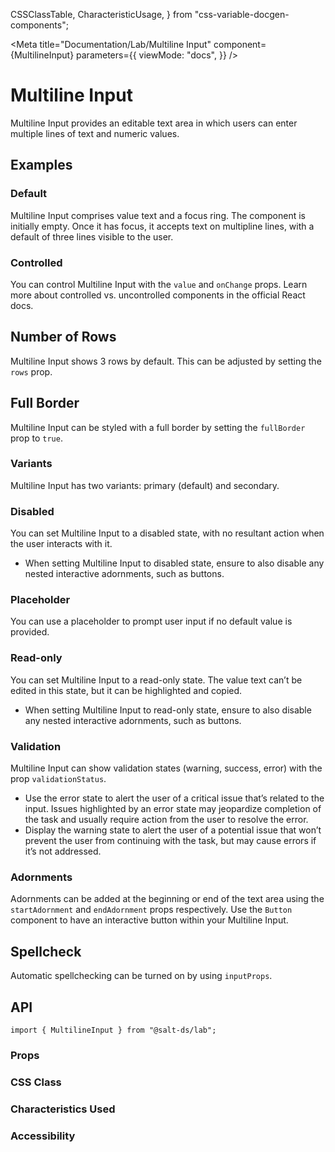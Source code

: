   CSSClassTable,
  CharacteristicUsage,
} from "css-variable-docgen-components";

<Meta
  title="Documentation/Lab/Multiline Input"
  component={MultilineInput}
  parameters={{
    viewMode: "docs",
  }}
/>

# Multiline Input

Multiline Input provides an editable text area in which users can enter multiple lines of text and numeric values.

<Canvas>
  <Story id="lab-multiline-input--default" />
</Canvas>

## Examples

### Default

Multiline Input comprises value text and a focus ring. The component is initially empty. Once it has focus, it accepts text on multipline lines, with a default of three lines visible to the user.

<Canvas>
  <Story id="lab-multiline-input--default" />
</Canvas>

### Controlled

You can control Multiline Input with the `value` and `onChange` props. Learn more about <Link href="https://react.dev/learn/sharing-state-between-components#controlled-and-uncontrolled-components">controlled vs. uncontrolled components</Link> in the official React docs.

<Canvas>
  <Story id="lab-multiline-input--controlled" />
</Canvas>

## Number of Rows

Multiline Input shows 3 rows by default. This can be adjusted by setting the `rows` prop.

<Canvas>
  <Story id="lab-multiline-input--number-of-rows" />
</Canvas>

## Full Border

Multiline Input can be styled with a full border by setting the `fullBorder` prop to `true`.

<Canvas>
  <Story id="lab-multiline-input--full-border" />
</Canvas>

### Variants

Multiline Input has two variants: primary (default) and secondary.

<Canvas>
  <Story id="lab-multiline-input--variants" />
</Canvas>

### Disabled

You can set Multiline Input to a disabled state, with no resultant action when the user interacts with it.

<Canvas>
  <Story id="lab-multiline-input--disabled" />
</Canvas>

- When setting Multiline Input to disabled state, ensure to also disable any nested interactive adornments, such as buttons.

### Placeholder

You can use a placeholder to prompt user input if no default value is provided.

<Canvas>
  <Story id="lab-multiline-input--placeholder" />
</Canvas>

### Read-only

You can set Multiline Input to a read-only state. The value text can’t be edited in this state, but it can be highlighted and copied.

<Canvas>
  <Story id="lab-multiline-input--readonly" />
</Canvas>

- When setting Multiline Input to read-only state, ensure to also disable any nested interactive adornments, such as buttons.

### Validation

Multiline Input can show validation states (warning, success, error) with the prop `validationStatus`.

<Canvas>
  <Story id="lab-multiline-input--validation-states" />
</Canvas>

- Use the error state to alert the user of a critical issue that’s related to the input. Issues highlighted by an error state may jeopardize completion of the task and usually require action from the user to resolve the error.
- Display the warning state to alert the user of a potential issue that won’t prevent the user from continuing with the task, but may cause errors if it’s not addressed.

### Adornments

Adornments can be added at the beginning or end of the text area using the `startAdornment` and `endAdornment` props respectively. Use the `Button` component to have an interactive button within your Multiline Input.

<Canvas>
  <Story id="lab-multiline-input--with-adornments" />
</Canvas>

## Spellcheck

Automatic spellchecking can be turned on by using `inputProps`.

<Canvas>
  <Story id="lab-multiline-input--spellcheck" />
</Canvas>

## API

```
import { MultilineInput } from "@salt-ds/lab";
```

### Props

<ArgsTable of={MultilineInput} />

### CSS Class

<CSSClassTable of={MultilineInput} />

### Characteristics Used

<CharacteristicUsage of={MultilineInput} />

### Accessibility

<HelpAndSupport />
